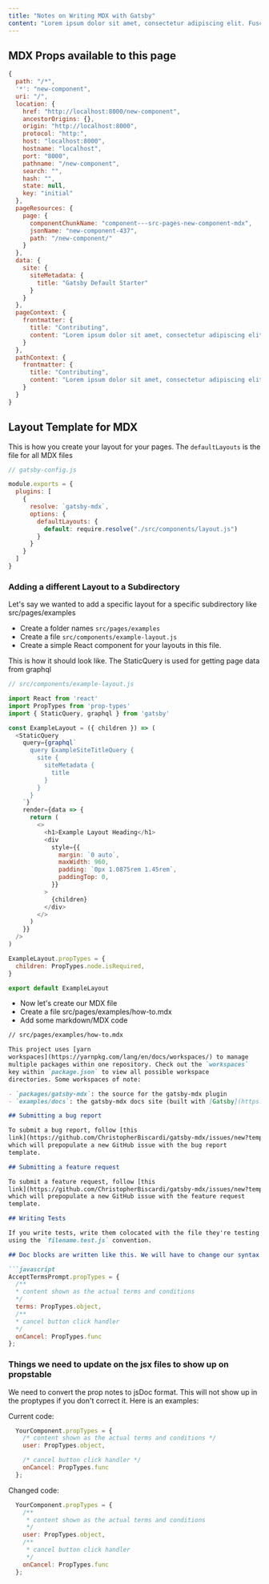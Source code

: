 ```yaml
---
title: "Notes on Writing MDX with Gatsby"
content: "Lorem ipsum dolor sit amet, consectetur adipiscing elit. Fusce ullamcorper at eros eu suscipit. Ut imperdiet libero et luctus pretium."
---
```



## MDX Props available to this page

```javascript
{
  path: "/*",
  '*': "new-component",
  uri: "/",
  location: {
    href: "http://localhost:8000/new-component",
    ancestorOrigins: {},
    origin: "http://localhost:8000",
    protocol: "http:",
    host: "localhost:8000",
    hostname: "localhost",
    port: "8000",
    pathname: "/new-component",
    search: "",
    hash: "",
    state: null,
    key: "initial"
  },
  pageResources: {
    page: {
      componentChunkName: "component---src-pages-new-component-mdx",
      jsonName: "new-component-437",
      path: "/new-component/"
    }
  },
  data: {
    site: {
      siteMetadata: {
        title: "Gatsby Default Starter"
      }
    }
  },
  pageContext: {
    frontmatter: {
      title: "Contributing",
      content: "Lorem ipsum dolor sit amet, consectetur adipiscing elit. Fusce ullamcorper at eros eu suscipit. Ut imperdiet libero et luctus pretium."
    }
  },
  pathContext: {
    frontmatter: {
      title: "Contributing",
      content: "Lorem ipsum dolor sit amet, consectetur adipiscing elit. Fusce ullamcorper at eros eu suscipit. Ut imperdiet libero et luctus pretium."
    }
  }
}
```

## Layout Template for MDX
This is how you create your layout for your pages. The `defaultLayouts` is the file for all MDX files

```javascript
// gatsby-config.js

module.exports = {
  plugins: [
    {
      resolve: `gatsby-mdx`,
      options: {
        defaultLayouts: {
          default: require.resolve("./src/components/layout.js")
        }
      }
    }
  ]
}
```

### Adding a different Layout to a Subdirectory
Let's say we wanted to add a specific layout for a specific subdirectory like src/pages/examples

- Create a folder names `src/pages/examples`
- Create a file `src/components/example-layout.js`
- Create a simple React component for your layouts in this file.

This is how it should look like. The StaticQuery is used for getting page data from graphql

```javascript
// src/components/example-layout.js

import React from 'react'
import PropTypes from 'prop-types'
import { StaticQuery, graphql } from 'gatsby'

const ExampleLayout = ({ children }) => (
  <StaticQuery
    query={graphql`
      query ExampleSiteTitleQuery {
        site {
          siteMetadata {
            title
          }
        }
      }
    `}
    render={data => {
      return (
        <>
          <h1>Example Layout Heading</h1>
          <div
            style={{
              margin: `0 auto`,
              maxWidth: 960,
              padding: `0px 1.0875rem 1.45rem`,
              paddingTop: 0,
            }}
          >
            {children}
          </div>
        </>
      )
    }}
  />
)

ExampleLayout.propTypes = {
  children: PropTypes.node.isRequired,
}

export default ExampleLayout
```

- Now let's create our MDX file
- Create a file src/pages/examples/how-to.mdx
- Add some markdown/MDX code

```markdown
// src/pages/examples/how-to.mdx

This project uses [yarn
workspaces](https://yarnpkg.com/lang/en/docs/workspaces/) to manage
multiple packages within one repository. Check out the `workspaces`
key within `package.json` to view all possible workspace
directories. Some workspaces of note:

- `packages/gatsby-mdx`: the source for the gatsby-mdx plugin
- `examples/docs`: the gatsby-mdx docs site (built with [Gatsby](https://next.gatsbyjs.org/))

## Submitting a bug report

To submit a bug report, follow [this
link](https://github.com/ChristopherBiscardi/gatsby-mdx/issues/new?template=bug_report.md),
which will prepopulate a new GitHub issue with the bug report
template.

## Submitting a feature request

To submit a feature request, follow [this
link](https://github.com/ChristopherBiscardi/gatsby-mdx/issues/new?template=feature_request.md),
which will prepopulate a new GitHub issue with the feature request
template.

## Writing Tests

If you write tests, write them colocated with the file they're testing
using the `filename.test.js` convention.

## Doc blocks are written like this. We will have to change our syntax on the comonents to match this.

```javascript
AcceptTermsPrompt.propTypes = {
  /**
  * content shown as the actual terms and conditions
  */
  terms: PropTypes.object,
  /**
  * cancel button click handler
  */
  onCancel: PropTypes.func
};
```
### Things we need to update on the jsx files to show up on propstable
We need to convert the prop notes to jsDoc format.
This will not show up in the proptypes if you don't correct it.
Here is an examples:

Current code:
```javascript
  YourComponent.propTypes = {
    /* content shown as the actual terms and conditions */
    user: PropTypes.object,

    /* cancel button click handler */
    onCancel: PropTypes.func
  };
```

Changed code:
```javascript
  YourComponent.propTypes = {
    /**
     * content shown as the actual terms and conditions
     */
    user: PropTypes.object,
    /**
     * cancel button click handler
     */
    onCancel: PropTypes.func
  };
```
